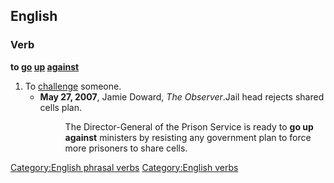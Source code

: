 ==English==

===Verb===
'''to [[go]] [[up]] [[against]]'''

#To [[challenge]] someone.
#*'''May 27, 2007''',  Jamie Doward, ''The Observer''.Jail head rejects shared cells plan. 
#*: The Director-General of the Prison Service is ready to '''go up against''' ministers by resisting any government plan to force more prisoners to share cells.

[[Category:English phrasal verbs]]
[[Category:English verbs]]